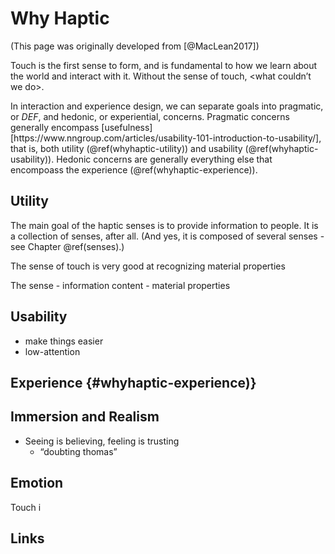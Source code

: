 # Why Haptic {#whyhaptic}

(This page was originally developed from [@MacLean2017])

Touch is the first sense to form, and is fundamental to how we learn about the world and interact with it.
Without the sense of touch, <what couldn't we do>.

In interaction and experience design, we can separate goals into pragmatic, or *DEF*, and hedonic, or experiential, concerns.
Pragmatic concerns generally encompass [usefulness][https://www.nngroup.com/articles/usability-101-introduction-to-usability/], that is, both utility (\@ref(whyhaptic-utility)) and usability (\@ref(whyhaptic-usability)). 
Hedonic concerns are generally everything else that encompoass the experience (\@ref(whyhaptic-experience)).


## Utility {#whyhaptic-utility}

The main goal of the haptic senses is to provide information to people. It is a collection of senses, after all. (And yes, it is composed of several senses - see Chapter \@ref(senses).)

The sense of touch is very good at recognizing material properties 

The sense 
  - information content
  - material properties

## Usability {#whyhaptic-usability}

  - make things easier
  - low-attention


## Experience {#whyhaptic-experience)}


## Immersion and Realism
 
 - Seeing is believing, feeling is trusting
    - "doubting thomas"

## Emotion
Touch i


## Links
